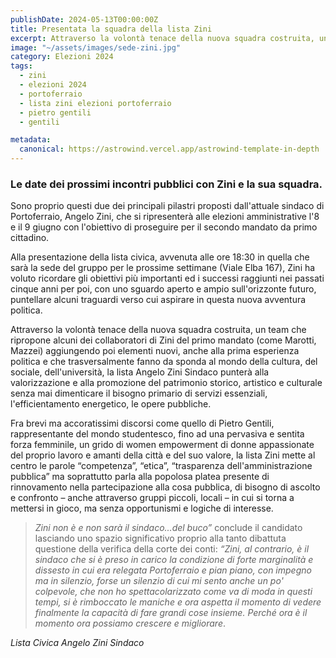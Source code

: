 ```yaml
---
publishDate: 2024-05-13T00:00:00Z
title: Presentata la squadra della lista Zini
excerpt: Attraverso la volontà tenace della nuova squadra costruita, un team che ripropone alcuni dei collaboratori di Zini del primo mandato (come Marotti, Mazzei) aggiungendo poi elementi nuovi.
image: "~/assets/images/sede-zini.jpg"
category: Elezioni 2024
tags:
  - zini
  - elezioni 2024
  - portoferraio
  - lista zini elezioni portoferraio
  - pietro gentili
  - gentili

metadata:
  canonical: https://astrowind.vercel.app/astrowind-template-in-depth
---
```



### Le date dei prossimi incontri pubblici con Zini e la sua squadra.

Sono proprio questi due dei principali pilastri proposti dall'attuale sindaco di Portoferraio, Angelo Zini, che si ripresenterà alle elezioni amministrative l'8 e il 9 giugno con l'obiettivo di proseguire per il secondo mandato da primo cittadino.

Alla presentazione della lista civica, avvenuta alle ore 18:30 in quella che sarà la sede del gruppo per le prossime settimane (Viale Elba 167), Zini ha voluto ricordare gli obiettivi più importanti ed i successi raggiunti nei passati cinque anni per poi, con uno sguardo aperto e ampio sull'orizzonte futuro, puntellare alcuni traguardi verso cui aspirare in questa nuova avventura politica.

Attraverso la volontà tenace della nuova squadra costruita, un team che ripropone alcuni dei
collaboratori di Zini del primo mandato (come Marotti, Mazzei) aggiungendo poi elementi nuovi, anche alla prima esperienza politica e che trasversalmente fanno da sponda al mondo della cultura, del
sociale, dell'università, la lista Angelo Zini Sindaco punterà alla valorizzazione e alla promozione del patrimonio storico, artistico e culturale senza mai dimenticare il bisogno primario di servizi essenziali, l'efficientamento energetico, le opere pubbliche. 

Fra brevi ma accoratissimi discorsi come quello di Pietro Gentili, rappresentante del mondo
studentesco, fino ad una pervasiva e sentita forza femminile, un grido di women empowerment di
donne appassionate del proprio lavoro e amanti della città e del suo valore, la lista Zini mette al centro le parole “competenza”, “etica”, “trasparenza dell'amministrazione pubblica” ma soprattutto parla alla popolosa platea presente di rinnovamento nella partecipazione alla cosa pubblica, di bisogno di ascolto e confronto – anche attraverso gruppi piccoli, locali – in cui si torna a mettersi in gioco, ma senza opportunismi e logiche di interesse. 

> _Zini non è e non sarà il sindaco...del buco”_ conclude il candidato lasciando uno spazio significativo proprio alla tanto dibattuta questione della verifica della corte dei conti: _“Zini, al contrario, è il sindaco che si è preso in carico la condizione di forte marginalità e dissesto in cui era relegata Portoferraio e pian piano, con impegno ma in silenzio, forse un silenzio di cui mi sento anche un po' colpevole, che non ho spettacolarizzato come va di moda in questi tempi, si è rimboccato le maniche e ora aspetta il momento di vedere finalmente la capacità di fare grandi cose insieme. Perché ora è il momento ora possiamo crescere e migliorare_.

_Lista Civica Angelo Zini Sindaco_